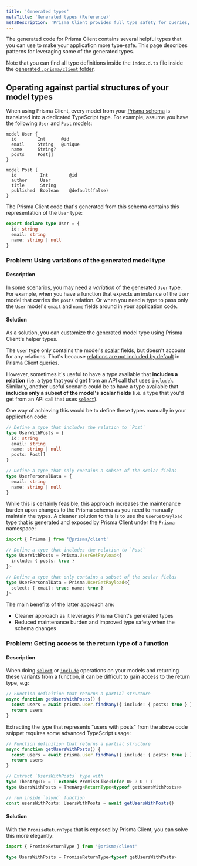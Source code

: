 ```yaml
---
title: 'Generated types'
metaTitle: 'Generated types (Reference)'
metaDescription: 'Prisma Client provides full type safety for queries, even for partial queries or included relations. This page explains how to leverage the generated types.'
---
```


<TopBlock>

The generated code for Prisma Client contains several helpful types that you can use to make your application more type-safe. This page describes patterns for leveraging some of the generated types.

Note that you can find all type definitions inside the `index.d.ts` file inside the [generated `.prisma/client` folder](generating-prisma-client#the-prismaclient-npm-package).

</TopBlock>

## Operating against partial structures of your model types

When using Prisma Client, every model from your [Prisma schema](../prisma-schema) is translated into a dedicated TypeScript type. For example, assume you have the following `User` and `Post` models:

```prisma file=schema.prisma
model User {
  id        Int      @id
  email     String   @unique
  name      String?
  posts     Post[]
}

model Post {
  id         Int        @id
  author     User
  title      String
  published  Boolean    @default(false)
}
```

The Prisma Client code that's generated from this schema contains this representation of the `User` type:

```ts
export declare type User = {
  id: string
  email: string
  name: string | null
}
```

### Problem: Using variations of the generated model type

#### Description

In some scenarios, you may need a _variation_ of the generated `User` type. For example, when you have a function that expects an instance of the `User` model that carries the `posts` relation. Or when you need a type to pass only the `User` model's `email` and `name` fields around in your application code.

#### Solution

As a solution, you can customize the generated model type using Prisma Client's helper types.

The `User` type only contains the model's [scalar](../prisma-schema/data-model#scalar-fields) fields, but doesn't account for any relations. That's because [relations are not included by default](field-selection#the-default-selection-set) in Prisma Client queries.

However, sometimes it's useful to have a type available that **includes a relation** (i.e. a type that you'd get from an API call that uses [`include`](field-selection#include)). Similarly, another useful scenario could be to have a type available that **includes only a subset of the model's scalar fields** (i.e. a type that you'd get from an API call that uses [`select`](field-selection#select)).

One way of achieving this would be to define these types manually in your application code:

```ts
// Define a type that includes the relation to `Post`
type UserWithPosts = {
  id: string
  email: string
  name: string | null
  posts: Post[]
}

// Define a type that only contains a subset of the scalar fields
type UserPersonalData = {
  email: string
  name: string | null
}
```

While this is certainly feasible, this approach increases the maintenance burden upon changes to the Prisma schema as you need to manually maintain the types. A cleaner solution to this is to use the `UserGetPayload` type that is generated and exposed by Prisma Client under the `Prisma` namespace:

```ts
import { Prisma } from '@prisma/client'

// Define a type that includes the relation to `Post`
type UserWithPosts = Prisma.UserGetPayload<{
  include: { posts: true }
}>

// Define a type that only contains a subset of the scalar fields
type UserPersonalData = Prisma.UserGetPayload<{
  select: { email: true; name: true }
}>
```

The main benefits of the latter approach are:

- Cleaner approach as it leverages Prisma Client's generated types
- Reduced maintenance burden and improved type safety when the schema changes

### Problem: Getting access to the return type of a function

#### Description

When doing [`select`](field-selection#select) or [`include`](field-selection#include) operations on your models and returning these variants from a function, it can be difficult to gain access to the return type, e.g:

```ts
// Function definition that returns a partial structure
async function getUsersWithPosts() {
  const users = await prisma.user.findMany({ include: { posts: true } })
  return users
}
```

Extracting the type that represents "users with posts" from the above code snippet requires some advanced TypeScript usage:

```ts
// Function definition that returns a partial structure
async function getUsersWithPosts() {
  const users = await prisma.user.findMany({ include: { posts: true } })
  return users
}

// Extract `UsersWithPosts` type with
type ThenArg<T> = T extends PromiseLike<infer U> ? U : T
type UsersWithPosts = ThenArg<ReturnType<typeof getUsersWithPosts>>

// run inside `async` function
const usersWithPosts: UsersWithPosts = await getUsersWithPosts()
```

#### Solution

With the `PromiseReturnType` that is exposed by Prisma Client, you can solve this more elegantly:

```ts
import { PromiseReturnType } from '@prisma/client'

type UsersWithPosts = PromiseReturnType<typeof getUsersWithPosts>
```
